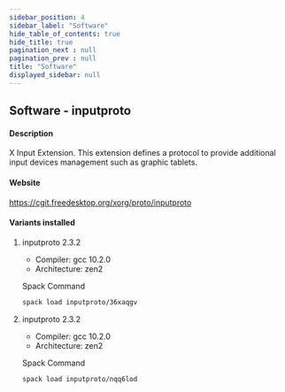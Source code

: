 ```yaml
---
sidebar_position: 4
sidebar_label: "Software"
hide_table_of_contents: true
hide_title: true
pagination_next : null
pagination_prev : null
title: "Software"
displayed_sidebar: null
---
```


## Software - inputproto


#### Description
X Input Extension. This extension defines a protocol to provide additional input devices management such as graphic tablets.

#### Website
https://cgit.freedesktop.org/xorg/proto/inputproto

#### Variants installed

1. inputproto 2.3.2

    - Compiler: gcc 10.2.0
    - Architecture: zen2

    Spack Command
    ```bash
    spack load inputproto/36xaqgv
    ```

2. inputproto 2.3.2

    - Compiler: gcc 10.2.0
    - Architecture: zen2

    Spack Command
    ```bash
    spack load inputproto/nqq6lod
    ```
